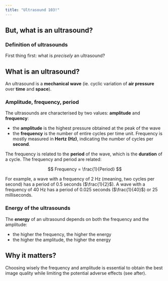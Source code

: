 ```yaml
---
title: "Ultrasound 103!"
---
```


## But, what is an ultrasound?

### Definition of ultrasounds

First thing first: what is *precisely* an ultrasound?

::: {.callout-note collapse="true"}
## What is an ultrasound?

An ultrasound is a **mechanical wave** (ie. cyclic variation of **air pressure** over **time** and **space**).
:::

### Amplitude, frequency, period

The ultrasounds are characterised by two values: **amplitude** and **frequency**:

-   the **amplitude** is the highest pressure obtained at the peak of the wave
-   the **frequency** is the number of entire cycles per time unit. Frequency is mostly measured in **Hertz (Hz)**, indicating the number of cycles per **second**.

The frequency is related to the **period** of the wave, which is the **duration** of a cycle. The frequency and period are related:

$$
Frequency = \frac{1}{Period}
$$

For example, a wave with a frequency of 2 Hz (meaning, two cycles per second) has a period of 0.5 seconds ($\frac{1}{2}$). A wave with a frequency of 40 Hz has a period of 0.025 seconds ($\frac{1}{40}$) or 25 milliseconds.

### Energy of the ultrasounds

The **energy** of an ultrasound depends on both the frequency and the amplitude:

-   the higher the frequency, the higher the energy
-   the higher the amplitude, the higher the energy

::: callout-tip
## Why it matters?

Choosing wisely the frequency and amplitude is essential to obtain the best image quality while limiting the potential adverse effects (see after).
:::
